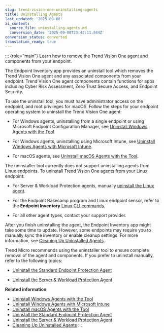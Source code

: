 ```yaml
---
slug: trend-vision-one-uninstalling-agents
title: Uninstalling Agents
last_updated: '2025-09-08'
ai_context:
  source_file: uninstalling-agents.md
  conversion_date: '2025-09-08T23:42:11.844Z'
conversion_status: converted
translation_ready: true
---
```


::: {role="main"}
Learn how to remove the Trend Vision One agent and components from your endpoint.

The Endpoint Inventory app provides an uninstall tool which removes the Trend Vision One agent and any associated components from your endpoint. Trend Vision One agent components contain functions for apps including Cyber Risk Assessment, Zero Trust Secure Access, and Endpoint Security.

To use the uninstall tool, you must have administrator access on the endpoint, and root privileges for macOS. Follow the steps for your endpoint operating system to uninstall the Trend Vision One agent:

- For Windows agents, uninstalling from a single endpoint or using Microsoft Endpoint Configuration Manager, see [Uninstall Windows Agents with the Tool](uninstall-windows-agents-tool.mdx).

- For Windows agents, uninstalling using Microsoft Intune, see [Uninstall Windows Agents with Microsoft Intune](uninstall-agents-intune.mdx).

- For macOS agents, see [Uninstall macOS Agents with the Tool](uninstall-macos-agents-tool.mdx).

The uninstaller tool currently does not support uninstalling agents from Linux endpoints. To uninstall Trend Vision One agents from your Linux endpoint:

- For Server & Workload Protection agents, manually [uninstall the Linux agent](uninstall-swp-agent.mdx).

- For the Endpoint Basecamp program and Linux endpoint sensor, refer to the **Endpoint Inventory** [Linux CLI commands](linux-cli-commands.mdx).

- For all other agent types, contact your support provider.

After you finish uninstalling the agent, the Endpoint Inventory app might take some time to update. However, some endpoints may require you to manually sync the inventory or enable cleanup settings. For more information, see [Cleaning Up Uninstalled Agents](cleaning-up-uninstalled-agents.mdx).

Trend Micro recommends using the uninstaller tool to ensure complete removal of the agent and components. If you prefer to uninstall manually, refer to the following topics:

- [Uninstall the Standard Endpoint Protection Agent](uninstall-sep-agent.mdx)

- [Uninstall the Server & Workload Protection Agent](uninstall-swp-agent.mdx)

**Related information**

- [Uninstall Windows Agents with the Tool](uninstall-windows-agents-tool.md "Use the uninstall tool to remove agents from Windows endpoints.")
- [Uninstall Windows Agents with Microsoft Intune](uninstall-agents-intune.md "Create a Microsoft Intune app to deploy the uninstall tool and remove the Trend Vision One Endpoint Security agent from your endpoints.")
- [Uninstall macOS Agents with the Tool](uninstall-macos-agents-tool.md "Use the uninstall tool to remove agents from macOS endpoints.")
- [Uninstall the Standard Endpoint Protection Agent](uninstall-sep-agent.md "Manually uninstall the agent from the endpoint or use the web console to automate the process.")
- [Uninstall the Server & Workload Protection Agent](uninstall-swp-agent.mdx)
- [Cleaning Up Uninstalled Agents](cleaning-up-uninstalled-agents.md "Configure automatic removal of inactive and uninstalled endpoints from Endpoint Inventory and your Protection Managers.")
:::
